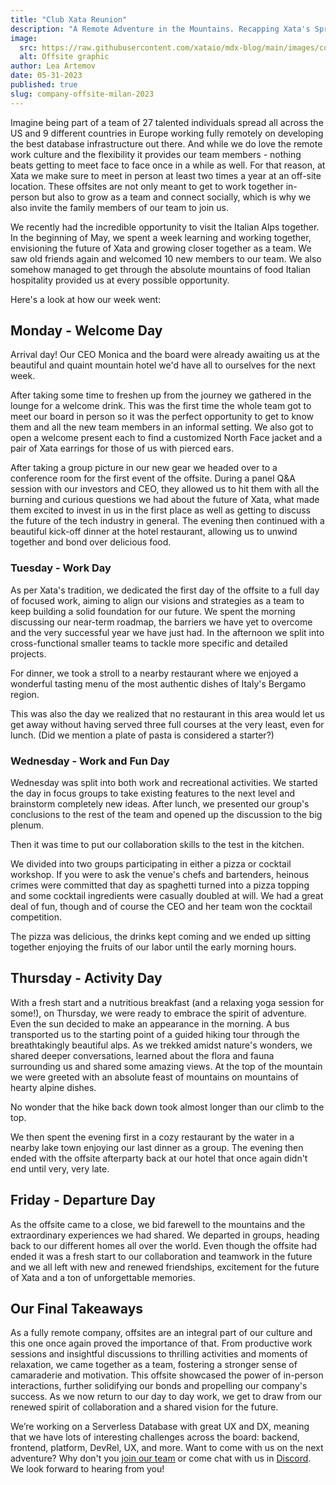 ```yaml
---
title: "Club Xata Reunion"
description: "A Remote Adventure in the Mountains. Recapping Xata's Spring 2023 offsite."
image:
  src: https://raw.githubusercontent.com/xataio/mdx-blog/main/images/company-offsite-milan-2023.jpg
  alt: Offsite graphic
author: Lea Artemov
date: 05-31-2023
published: true
slug: company-offsite-milan-2023
---
```


Imagine being part of a team of 27 talented individuals spread all across the US and 9 different countries in Europe working fully remotely on developing the best database infrastructure out there. And while we do love the remote work culture and the flexibility it provides our team members - nothing beats getting to meet face to face once in a while as well. For that reason, at Xata we make sure to meet in person at least two times a year at an off-site location. These offsites are not only meant to get to work together in-person but also to grow as a team and connect socially, which is why we also invite the family members of our team to join us.

We recently had the incredible opportunity to visit the Italian Alps together. In the beginning of May, we spent a week learning and working together, envisioning the future of Xata and growing closer together as a team. We saw old friends again and welcomed 10 new members to our team. We also somehow managed to get through the absolute mountains of food Italian hospitality provided us at every possible opportunity. 

Here's a look at how our week went: 

## Monday - Welcome Day

<ArticleImage
  src="https://raw.githubusercontent.com/xataio/mdx-blog/main/images/sp23-offsite1.jpg"
  alt="Our first picture together with our new jackets"
  caption="Our first picture together with our new jackets"
  position="center"
  variant="nightParty"
  width="1999"
  height="1333"
/>

Arrival day! Our CEO Monica and the board were already awaiting us at the beautiful and quaint mountain hotel we'd have all to ourselves for the next week.

After taking some time to freshen up from the journey we gathered in the lounge for a welcome drink. This was the first time the whole team got to meet our board in person so it was the perfect opportunity to get to know them and all the new team members in an informal setting. 
We also got to open a welcome present each to find a customized North Face jacket and a pair of Xata earrings for those of us with pierced ears. 

After taking a group picture in our new gear we headed over to a conference room for the first event of the offsite. During a panel Q&A session with our investors and CEO, they allowed us to hit them with all the burning and curious questions we had about the future of Xata, what made them excited to invest in us in the first place as well as getting to discuss the future of the tech industry in general. 
The evening then continued with a beautiful kick-off dinner at the hotel restaurant, allowing us to unwind together and bond over delicious food.

<ArticleImage
  src="https://raw.githubusercontent.com/xataio/mdx-blog/main/images/sp23-offsite2.jpg"
  alt="Panel discussion with the board. Monica Sarbu, Erica Brescia and Erin Price-Wright"
  caption="Panel discussion with the board. Monica Sarbu, Erica Brescia and Erin Price-Wright"
  position="center"
  variant="nightParty"
  width="1999"
  height="1333"
/>


### Tuesday - Work Day

As per Xata's tradition, we dedicated the first day of the offsite to a full day of focused work, aiming to align our visions and strategies as a team to keep building a solid foundation for our future. We spent the morning discussing our near-term roadmap, the barriers we have yet to overcome and the very successful year we have just had. In the afternoon we split into cross-functional smaller teams to tackle more specific and detailed projects.

For dinner, we took a stroll to a nearby restaurant where we enjoyed a wonderful tasting menu of the most authentic dishes of Italy's Bergamo region. 

This was also the day we realized that no restaurant in this area would let us get away without having served three full courses at the very least, even for lunch. (Did we mention a plate of pasta is considered a starter?)

<ArticleImage
  src="https://raw.githubusercontent.com/xataio/mdx-blog/main/images/sp23-offsite3.jpg"
  alt="The team brainstorming our brand update"
  caption="The team brainstorming our brand update"
  position="center"
  variant="nightParty"
  width="1999"
  height="1333"
/>

### Wednesday - Work and Fun Day

Wednesday was split into both work and recreational activities. We started the day in focus groups to take existing features to the next level and brainstorm completely new ideas. After lunch, we presented our group's conclusions to the rest of the team and opened up the discussion to the big plenum.

<ArticleImage
  src="https://raw.githubusercontent.com/xataio/mdx-blog/main/images/sp23-offsite4.jpg"
  alt="Cocktail creation faceoff"
  caption="Cocktail creation faceoff"
  position="center"
  variant="nightParty"
  width="1500"
  height="1999"
/>

Then it was time to put our collaboration skills to the test in the kitchen.

We divided into two groups participating in either a pizza or cocktail workshop. If you were to ask the venue's chefs and bartenders, heinous crimes were committed that day as spaghetti turned into a pizza topping and some cocktail ingredients were casually doubled at will. We had a great deal of fun, though and of course the CEO and her team won the cocktail competition. 

The pizza was delicious, the drinks kept coming and we ended up sitting together enjoying the fruits of our labor until the early morning hours. 

<ArticleImage
  src="https://raw.githubusercontent.com/xataio/mdx-blog/main/images/sp23-offsite5.jpg"
  alt="Making (and eating) pizza together"
  caption="Making (and eating) pizza together"
  position="center"
  variant="nightParty"
  width="1999"
  height="1506"
/>

## Thursday - Activity Day

With a fresh start and a nutritious breakfast (and a relaxing yoga session for some!), on Thursday, we were ready to embrace the spirit of adventure. Even the sun decided to make an appearance in the morning. A bus transported us to the starting point of a guided hiking tour through the breathtakingly beautiful alps. As we trekked amidst nature's wonders, we shared deeper conversations, learned about the flora and fauna surrounding us and shared some amazing views. At the top of the mountain we were greeted with an absolute feast of mountains on mountains of hearty alpine dishes.

No wonder that the hike back down took almost longer than our climb to the top.

We then spent the evening first in a cozy restaurant by the water in a nearby lake town enjoying our last dinner as a group. The evening then ended with the offsite afterparty back at our hotel that once again didn't end until very, very late.

<ArticleImage
  src="https://raw.githubusercontent.com/xataio/mdx-blog/main/images/sp23-offsite6.jpg"
  alt="Cheers to Club Mate - our favorite drink we decided to rebrand into club Xata for us"
  caption="Cheers to Club Mate - our favorite drink we decided to rebrand into club Xata for us"
  position="center"
  variant="nightParty"
  width="1999"
  height="1333"
/>

## Friday - Departure Day

As the offsite came to a close, we bid farewell to the mountains and the extraordinary experiences we had shared. We departed in groups, heading back to our different homes all over the world. Even though the offsite had ended it was a fresh start to our collaboration and teamwork in the future and we all left with new and renewed friendships, excitement for the future of Xata and a ton of unforgettable memories.

<ArticleImage
  src="https://raw.githubusercontent.com/xataio/mdx-blog/main/images/sp23-offsite7.jpg"
  alt="The Xata team at the mountain top"
  caption="The Xata team at the mountain top"
  position="center"
  variant="nightParty"
  width="1999"
  height="1333"
/>

## Our Final Takeaways

As a fully remote company, offsites are an integral part of our culture and this one once again proved the importance of that. From productive work sessions and insightful discussions to thrilling activities and moments of relaxation, we came together as a team, fostering a stronger sense of camaraderie and motivation. This offsite showcased the power of in-person interactions, further solidifying our bonds and propelling our company's success. As we now return to our day to day work, we get to draw from our renewed spirit of collaboration and a shared vision for the future.

We’re working on a Serverless Database with great UX and DX, meaning that we have lots of interesting challenges across the board: backend, frontend, platform, DevRel, UX, and more. Want to come with us on the next adventure? Why don't you [join our team](https://xata.io/careers) or come chat with us in [Discord](https://xata.io/discord). We look forward to hearing from you!